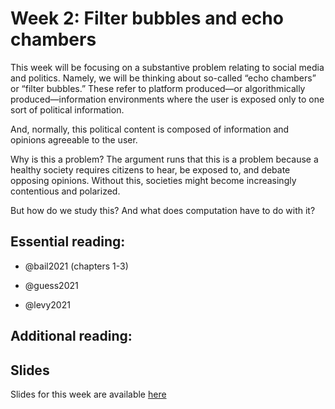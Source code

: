 # Week 2: Filter bubbles and echo chambers

This week will be focusing on a substantive problem relating to social media and politics. Namely, we will be thinking about so-called "echo chambers" or "filter bubbles." These refer to platform produced---or algorithmically produced---information environments where the user is exposed only to one sort of political information.

And, normally, this political content is composed of information and opinions agreeable to the user.

Why is this a problem? The argument runs that this is a problem because a healthy society requires citizens to hear, be exposed to, and debate opposing opinions. Without this, societies might become increasingly contentious and polarized.

But how do we study this? And what does computation have to do with it?

## Essential reading:

-   @bail2021 (chapters 1-3)

-   @guess2021

-   @levy2021

## Additional reading:

## Slides

Slides for this week are available [here](https://raw.githack.com/cjbarrie/CS-ED/main/slides/002_echo.html)